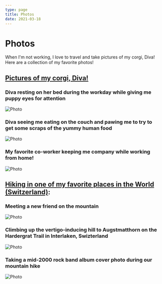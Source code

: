 ```yaml
---
type: page
title: Photos
date: 2021-03-18
---
```


# Photos

When I'm not working, I love to travel and take pictures of my corgi, Diva!  Here are a collection of my favorite photos!

## <u>Pictures of my corgi, Diva!</u>
### Diva resting on her bed during the workday while giving me puppy eyes for attention
<Image
  src="/images/Diva1.jpg"
  alt="Photo"
  width={1125}
  height={750}
  priority
  className="next-image"
/>

### Diva seeing me eating on the couch and pawing me to try to get some scraps of the yummy human food
<Image
  src="/images/Diva3.jpg"
  alt="Photo"
  width={1125}
  height={750}
  priority
  className="next-image"
/>

### My favorite co-worker keeping me company while working from home!
<Image
  src="/images/Diva4.jpeg"
  alt="Photo"
  width={750}
  height={1125}
  priority
  className="next-image"
/>

## <u>Hiking in one of my favorite places in the World (Switzerland)</u>:
### Meeting a new friend on the mountain
<Image
  src="/images/swizterland_cow.jpeg"
  alt="Photo"
  width={750}
  height={1125}
  priority
  className="next-image"
/>
### Climbing up the vertigo-inducing hill to Augstmatthorn on the Hardergrat Trail in Interlaken, Swizterland
<Image
  src="/images/augstmatthorn.jpeg"
  alt="Photo"
  width={750}
  height={1125}
  priority
  className="next-image"
/>
### Taking a mid-2000 rock band album cover photo during our mountain hike
<Image
  src="/images/DSCF5361.jpg"
  alt="Photo"
  width={1200}
  height={900}
  priority
  className="next-image"
/>
